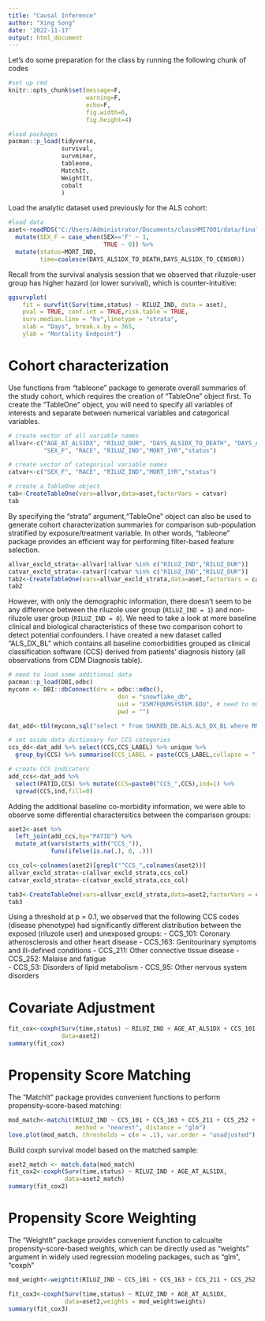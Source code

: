 ```yaml
---
title: "Causal Inference"
author: "Xing Song"
date: '2022-11-17'
output: html_document
---
```


Let's do some preparation for the class by running the following chunk of codes

```r
#set up rmd 
knitr::opts_chunk$set(message=F,
                      warning=F,
                      echo=F,
                      fig.width=6,
                      fig.height=4)

#load packages
pacman::p_load(tidyverse,
               survival,
               survminer,
               tableone,
               MatchIt,
               WeightIt,
               cobalt
               )
```

Load the analytic dataset used previously for the ALS cohort:  

```r
#load data
aset<-readRDS("C:/Users/Administrator/Documents/classHMI7001/data/final_set.rda") %>%
  mutate(SEX_F = case_when(SEX=='F' ~ 1,
                           TRUE ~ 0)) %>%
  mutate(status=MORT_IND,
         time=coalesce(DAYS_ALS1DX_TO_DEATH,DAYS_ALS1DX_TO_CENSOR))
```


Recall from the survival analysis session that we observed that riluzole-user group has higher hazard (or lower survival), which is counter-intuitive: 

```r
ggsurvplot(
    fit = survfit(Surv(time,status) ~ RILUZ_IND, data = aset),
    pval = TRUE, conf.int = TRUE,risk.table = TRUE,
    surv.median.line = "hv",linetype = "strata", 
    xlab = "Days", break.x.by = 365,
    ylab = "Mortality Endpoint")
```


# Cohort characterization

Use functions from "tableone" package to generate overall summaries of the study cohort, which requires the creation of "TableOne" object first. To create the "TableOne" object, you will need to specify all variables of interests and separate between numerical variables and categorical variables. 

```r
# create vector of all variable names
allvar<-c("AGE_AT_ALS1DX", "RILUZ_DUR", "DAYS_ALS1DX_TO_DEATH", "DAYS_ALS1DX_TO_CENSOR", "time",
          "SEX_F", "RACE", "RILUZ_IND","MORT_1YR","status")

# create vector of categorical variable names
catvar<-c("SEX_F", "RACE", "RILUZ_IND","MORT_1YR","status")

# create a TableOne object
tab<-CreateTableOne(vars=allvar,data=aset,factorVars = catvar)
tab
```

By specifying the "strata" argument,"TableOne" object can also be used to generate cohort characterization summaries for comparison sub-population stratified by exposure/treatment variable. In other words, "tableone" package provides an efficient way for performing filter-based feature selection. 

```r
allvar_excld_strata<-allvar[!allvar %in% c("RILUZ_IND","RILUZ_DUR")]
catvar_excld_strata<-catvar[!catvar %in% c("RILUZ_IND","RILUZ_DUR")]
tab2<-CreateTableOne(vars=allvar_excld_strata,data=aset,factorVars = catvar_excld_strata,strata="RILUZ_IND")
tab2
```

However, with only the demographic information, there doesn't seem to be any difference between the riluzole user group (`RILUZ_IND = 1`) and non-riluzole user group (`RILUZ_IND = 0`). We need to take a look at more baseline clinical and biological characteristics of these two comparison cohort to detect potential confounders. I have created a new dataset called "ALS_DX_BL" which contains all baseline comorbidities grouped as  clinical classification software (CCS) derived from patients' diagnosis history (all observations from CDM Diagnosis table). 

```r
# need to load some additional data
pacman::p_load(DBI,odbc)
myconn <- DBI::dbConnect(drv = odbc::odbc(),
                               dsn = "snowflake_db",
                               uid = "XSM7F@UMSYSTEM.EDU", # need to modify to your own user id
                               pwd = "")

dat_add<-tbl(myconn,sql("select * from SHARED_DB.ALS.ALS_DX_BL where RN = 1")) %>% collect
```


```r
# set aside data dictionary for CCS categories
ccs_dd<-dat_add %>% select(CCS,CCS_LABEL) %>% unique %>%
  group_by(CCS) %>% summarise(CCS_LABEL = paste(CCS_LABEL,collapse = ";"), .groups = "drop")

# create CCS indicators
add_ccs<-dat_add %>%
  select(PATID,CCS) %>% mutate(CCS=paste0("CCS_",CCS),ind=1) %>%
  spread(CCS,ind,fill=0)
```

Adding the additional baseline co-morbidity information, we were able to observe some differential charactersitics between the comparison groups: 

```r
aset2<-aset %>%
  left_join(add_ccs,by="PATID") %>%
  mutate_at(vars(starts_with("CCS_")),
            funs(ifelse(is.na(.), 0, .)))

ccs_col<-colnames(aset2)[grepl("^CCS_",colnames(aset2))]
allvar_excld_strata<-c(allvar_excld_strata,ccs_col)
catvar_excld_strata<-c(catvar_excld_strata,ccs_col)

tab3<-CreateTableOne(vars=allvar_excld_strata,data=aset2,factorVars = catvar_excld_strata,strata="RILUZ_IND")
tab3
```

Using a threshold at p = 0.1, we observed that the following CCS codes (disease phenotype) had significantly different distribution between the exposed (riluzole user) and unexposed groups: 
- CCS_101: Coronary atherosclerosis and other heart disease
- CCS_163: Genitourinary symptoms and ill-defined conditions
- CCS_211: Other connective tissue disease
- CCS_252: Malaise and fatigue	
- CCS_53: Disorders of lipid metabolism
- CCS_95: Other nervous system disorders


# Covariate Adjustment

```r
fit_cox<-coxph(Surv(time,status) ~ RILUZ_IND + AGE_AT_ALS1DX + CCS_101 + CCS_163 + CCS_211 + CCS_252 + CCS_53 + CCS_95,
               data=aset2)
summary(fit_cox)
```

# Propensity Score Matching

The "MatchIt" package provides convenient functions to perform propensity-score-based matching:   

```r
mod_match<-matchit(RILUZ_IND ~ CCS_101 + CCS_163 + CCS_211 + CCS_252 + CCS_53 + CCS_95, data = aset2,
                   method = "nearest", distance = "glm")
love.plot(mod_match, thresholds = c(m = .1), var.order = "unadjusted")
```

Build coxph survival model based on the matched sample: 

```r
aset2_match <- match.data(mod_match)
fit_cox2<-coxph(Surv(time,status) ~ RILUZ_IND + AGE_AT_ALS1DX,
                data=aset2_match)
summary(fit_cox2)
```

# Propensity Score Weighting 

The "WeightIt" package provides convenient function to calcualte propensity-score-based weights, which can be directly used as "weights" argument in widely used regression modeling packages, such as "glm", "coxph"

```r
mod_weight<-weightit(RILUZ_IND ~ CCS_101 + CCS_163 + CCS_211 + CCS_252 + CCS_53 + CCS_95, data = aset2)

fit_cox3<-coxph(Surv(time,status) ~ RILUZ_IND + AGE_AT_ALS1DX,
                data=aset2,weights = mod_weight$weights)
summary(fit_cox3)
```

